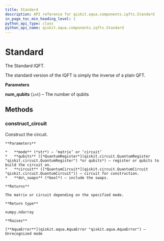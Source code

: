 ```yaml
---
title: Standard
description: API reference for qiskit.aqua.components.iqfts.Standard
in_page_toc_min_heading_level: 1
python_api_type: class
python_api_name: qiskit.aqua.components.iqfts.Standard
---
```


# Standard

<Class id="qiskit.aqua.components.iqfts.Standard" isDedicatedPage={true} github="https://github.com/qiskit-community/qiskit-aqua/tree/stable/0.7/qiskit/aqua/components/iqfts/standard.py" signature="Standard(num_qubits)">
  The Standard IQFT.

  The standard version of the IQFT is simply the inverse of a plain QFT.

  **Parameters**

  **num\_qubits** (`int`) – The number of qubits

  ## Methods

  ### construct\_circuit

  <Function id="qiskit.aqua.components.iqfts.Standard.construct_circuit" name="construct_circuit" signature="Standard.construct_circuit(mode='circuit', qubits=None, circuit=None, do_swaps=True)">
    Construct the circuit.

    **Parameters**

    *   **mode** (*str*) – ‘matrix’ or ‘circuit’
    *   **qubits** ([*QuantumRegister*](qiskit.circuit.QuantumRegister "qiskit.circuit.QuantumRegister") *or qubits*) – register or qubits to build the circuit on.
    *   **circuit** ([*QuantumCircuit*](qiskit.circuit.QuantumCircuit "qiskit.circuit.QuantumCircuit")) – circuit for construction.
    *   **do\_swaps** (*bool*) – include the swaps.

    **Returns**

    The matrix or circuit depending on the specified mode.

    **Return type**

    numpy.ndarray

    **Raises**

    [**AquaError**](qiskit.aqua.AquaError "qiskit.aqua.AquaError") – Unrecognized mode
  </Function>
</Class>

